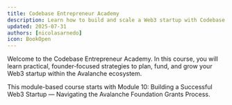 ```yaml
---
title: Codebase Entrepreneur Academy
description: Learn how to build and scale a Web3 startup with Codebase and Avalanche
updated: 2025-07-31
authors: [nicolasarnedo]
icon: BookOpen
---
```


Welcome to the Codebase Entrepreneur Academy. In this course, you will learn practical, founder‑focused strategies to plan, fund, and grow your Web3 startup within the Avalanche ecosystem.

This module-based course starts with Module 10: Building a Successful Web3 Startup — Navigating the Avalanche Foundation Grants Process.


